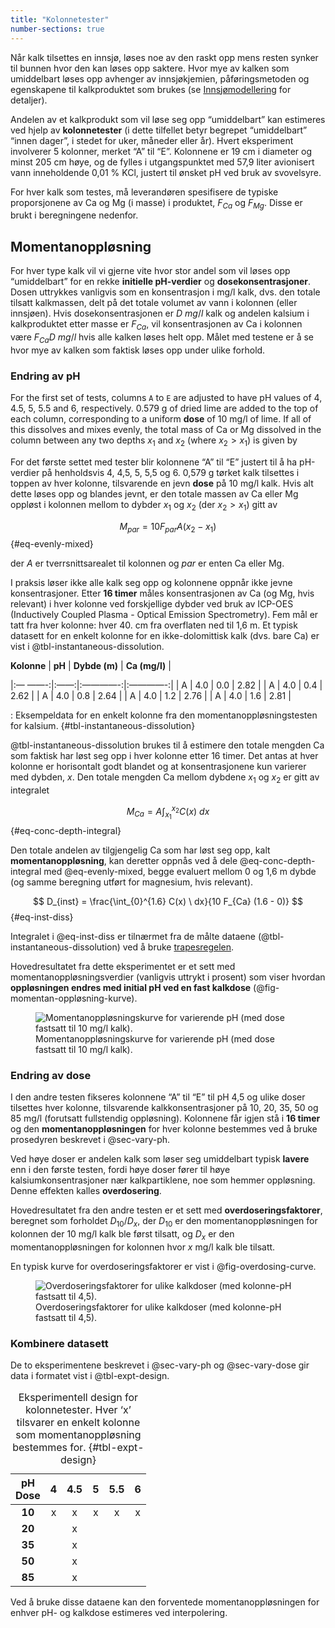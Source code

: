 ```yaml
---
title: "Kolonnetester"
number-sections: true
---
```


Når kalk tilsettes en innsjø, løses noe av den raskt opp mens resten synker til bunnen hvor den kan løses opp saktere. Hvor mye av kalken som umiddelbart løses opp avhenger av innsjøkjemien, påføringsmetoden og egenskapene til kalkproduktet som brukes (se [Innsjømodellering](./lake-modelling.qmd) for detaljer).

Andelen av et kalkprodukt som vil løse seg opp "umiddelbart" kan estimeres ved hjelp av **kolonnetester** (i dette tilfellet betyr begrepet "umiddelbart" "innen dager", i stedet for uker, måneder eller år). Hvert eksperiment involverer 5 kolonner, merket "A" til "E". Kolonnene er 19 cm i diameter og minst 205 cm høye, og de fylles i utgangspunktet med 57,9 liter avionisert vann inneholdende 0,01 % KCl, justert til ønsket pH ved bruk av svovelsyre.

For hver kalk som testes, må leverandøren spesifisere de typiske proporsjonene av Ca og Mg (i masse) i produktet, $F_{Ca}$ og $F_{Mg}$. Disse er brukt i beregningene nedenfor.

## Momentanoppløsning {#sec-instant-dissolution}

For hver type kalk vil vi gjerne vite hvor stor andel som vil løses opp "umiddelbart" for en rekke **initielle pH-verdier** og **dosekonsentrasjoner**. Dosen uttrykkes vanligvis som en konsentrasjon i mg/l kalk, dvs. den totale tilsatt kalkmassen, delt på det totale volumet av vann i kolonnen (eller innsjøen). Hvis dosekonsentrasjonen er $D \ mg/l$ kalk og andelen kalsium i kalkproduktet etter masse er $F_{Ca}$, vil konsentrasjonen av Ca i kolonnen være $F_{Ca} D \ mg/l$ hvis alle kalken løses helt opp. Målet med testene er å se hvor mye av kalken som faktisk løses opp under ulike forhold.

### Endring av pH {#sec-vary-ph}

For the first set of tests, columns `A` to `E` are adjusted to have pH values of 4, 4.5, 5, 5.5 and 6, respectively. 0.579 g of dried lime are added to the top of each column, corresponding to a uniform **dose** of 10 mg/l of lime. If all of this dissolves and mixes evenly, the total mass of Ca or Mg dissolved in the column between any two depths $x_1$ and $x_2$ (where $x_2 > x_1$) is given by

For det første settet med tester blir kolonnene "A" til "E" justert til å ha pH-verdier på henholdsvis 4, 4,5, 5, 5,5 og 6. 0,579 g tørket kalk tilsettes i toppen av hver kolonne, tilsvarende en jevn **dose** på 10 mg/l kalk. Hvis alt dette løses opp og blandes jevnt, er den totale massen av Ca eller Mg oppløst i kolonnen mellom to dybder $x_1$ og $x_2$ (der $x_2 > x_1$) gitt av

$$
M_{par} = 10 F_{par} A (x_2 - x_1)
$$ {#eq-evenly-mixed}

der $A$ er tverrsnittsarealet til kolonnen og $par$ er enten Ca eller Mg.

I praksis løser ikke alle kalk seg opp og kolonnene oppnår ikke jevne konsentrasjoner. Etter **16 timer** måles konsentrasjonen av Ca (og Mg, hvis relevant) i hver kolonne ved forskjellige dybder ved bruk av ICP-OES (Inductively Coupled Plasma - Optical Emission Spectrometry). Fem mål er tatt fra hver kolonne: hver 40. cm fra overflaten ned til 1,6 m. Et typisk datasett for en enkelt kolonne for en ikke-dolomittisk kalk (dvs. bare Ca) er vist i @tbl-instantaneous-dissolution.

| **Kolonne** | **pH** | **Dybde (m)** | **Ca (mg/l)** |
|:--- -------:|:------:|:-------------:|:-------------:|
|      A      |    4.0 |           0.0 |          2.82 |
|      A      |    4.0 |           0.4 |          2.62 |
|      A      |    4.0 |           0.8 |          2.64 |
|      A      |    4.0 |           1.2 |          2.76 |
|      A      |    4.0 |           1.6 |          2.81 |

: Eksempeldata for en enkelt kolonne fra den momentanoppløsningstesten for kalsium. {#tbl-instantaneous-dissolution}

@tbl-instantaneous-dissolution brukes til å estimere den totale mengden Ca som faktisk har løst seg opp i hver kolonne etter 16 timer. Det antas at hver kolonne er horisontalt godt blandet og at konsentrasjonene kun varierer med dybden, $x$. Den totale mengden Ca mellom dybdene $x_1$ og $x_2$ er gitt av integralet

$$
M_{Ca} = A \int_{x_1}^{x_2} C(x) \ dx
$$ {#eq-conc-depth-integral}

Den totale andelen av tilgjengelig Ca som har løst seg opp, kalt **momentanoppløsning**, kan deretter oppnås ved å dele @eq-conc-depth-integral med @eq-evenly-mixed, begge evaluert mellom 0 og 1,6 m dybde (og samme beregning utført for magnesium, hvis relevant).

$$
D_{inst} = \frac{\int_{0}^{1.6} C(x) \ dx}{10 F_{Ca} (1.6 - 0)}
$$ {#eq-inst-diss}

Integralet i @eq-inst-diss er tilnærmet fra de målte dataene (@tbl-instantaneous-dissolution) ved å bruke [trapesregelen](https://en.wikipedia.org/wiki/Trapezoidal_rule).

Hovedresultatet fra dette eksperimentet er et sett med momentanoppløsningsverdier (vanligvis uttrykt i prosent) som viser hvordan **oppløsningen endres med initial pH ved en fast kalkdose** (@fig-momentan-oppløsning-kurve).

![Momentanoppløsningskurve for varierende pH (med dose fastsatt til 10 mg/l kalk).](./images/instantaneous_dissolution_example.png){#fig-instantaneous-dissolution-curve}

### Endring av dose {#sec-vary-dose}

I den andre testen fikseres kolonnene "A" til "E" til pH 4,5 og ulike doser tilsettes hver kolonne, tilsvarende kalkkonsentrasjoner på 10, 20, 35, 50 og 85 mg/l (forutsatt fullstendig oppløsning). Kolonnene får igjen stå i **16 timer** og den **momentanoppløsningen** for hver kolonne bestemmes ved å bruke prosedyren beskrevet i @sec-vary-ph.

Ved høye doser er andelen kalk som løser seg umiddelbart typisk **lavere** enn i den første testen, fordi høye doser fører til høye kalsiumkonsentrasjoner nær kalkpartiklene, noe som hemmer oppløsning. Denne effekten kalles **overdosering**.

Hovedresultatet fra den andre testen er et sett med **overdoseringsfaktorer**, beregnet som forholdet $D_{10} / D_{x}$, der $D_{10}$ er den momentanoppløsningen for kolonnen der 10 mg/l kalk ble først tilsatt, og $D_{x}$ er den momentanoppløsningen for kolonnen hvor $x$ mg/l kalk ble tilsatt.

En typisk kurve for overdoseringsfaktorer er vist i @fig-overdosing-curve.

![Overdoseringsfaktorer for ulike kalkdoser (med kolonne-pH fastsatt til 4,5).](./images/overdosing_example.png){#fig-overdosing-curve}

### Kombinere datasett {#sec-combining}

De to eksperimentene beskrevet i @sec-vary-ph og @sec-vary-dose gir data i formatet vist i @tbl-expt-design.

| **pH**<br>**Dose** | **4** | **4.5** | **5** | **5.5** | **6** |
|:------------------:|:-----:|:-------:|:-----:|:-------:|:-----:|
|       **10**       |   x   |    x    |   x   |    x    |   x   |
|       **20**       |       |    x    |       |         |       |
|       **35**       |       |    x    |       |         |       |
|       **50**       |       |    x    |       |         |       |
|       **85**       |       |    x    |       |         |       |

: Eksperimentell design for kolonnetester. Hver 'x' tilsvarer en enkelt kolonne som momentanoppløsning bestemmes for. {#tbl-expt-design}

Ved å bruke disse dataene kan den forventede momentanoppløsningen for enhver pH- og kalkdose estimeres ved interpolering.
